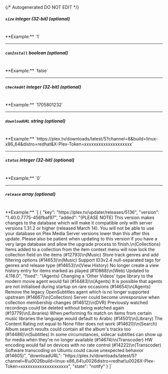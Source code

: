 {/* Autogenerated DO NOT EDIT  */}
##### `size` _integer (32-bit) (optional)_
<br/>
**Example:** `1`

---
##### `canInstall` _boolean (optional)_
<br/>
**Example:** `false`

---
##### `checkedAt` _integer (32-bit) (optional)_
<br/>
**Example:** `1705801232`

---
##### `downloadURL` _string (optional)_
<br/>
**Example:** `https://plex.tv/downloads/latest/5?channel=8&build=linux-x86_64&distro=redhat&X-Plex-Token=xxxxxxxxxxxxxxxxxxxx`

---
##### `status` _integer (32-bit) (optional)_
<br/>
**Example:** `0`

---
##### `release` _array (optional)_
<br/>
**Example:** `[
{
"key": "https://plex.tv/updater/releases/5136",
"version": "1.40.0.7775-456fbaf97",
"added": "(PLEASE NOTE) This version makes changes to the database which will make it compatible only with server versions 1.31.2 or higher (released March 14). You will not be able to use your database on Plex Media Server versions lower than this after this update. Please also be patient when updating to this version if you have a very large database and allow the upgrade process to finish.\n(Collections) Items added to a collection from the item context menu will now lock the collection field on the items (#12793)\n(Music) Store track genres and add filtering options (#14653)\n(Music) Support ID3v2.4 null-separated tags for genres and release type (#14653)\n(View History) No longer create a view history entry for items marked as played (#10888)\n(Web) Updated to 4.118.0",
"fixed": "(Agents) Changing a 'Other Videos' type library to the modern movie agent would fail (#14483)\n(Agents) It is possible that agents are not initialised during startup on rare occasions (#14654)\n(Agents) Remove the legacy OpenSubtitles agent which is no longer supported upstream (#14667)\n(Collection) Server could become unresponsive when collection membership changes (#14612)\n(DVR) Previously watched recordings could be deleted without being watched again (#13779)\n(Libraries) When performing fix match on items from certain music libraries the language would default to Arabic (#14501)\n(Library) The Content Rating not equal to None filter does not work (#14620)\n(Search) Album search results could contain all the album's tracks too (#14486)\n(Subtitles) In some circumstances, sidecar subtitles can show up for media when they're no longer available (#14674)\n(Transcoder) HW encoding would fail on devices with no rate control (#14222)\n(Transcoder) Software transcoding on Ubuntu could cause unexpected behavior (#14605)",
"downloadURL": "https://plex.tv/downloads/latest/5?channel=8\u0026build=linux-x86_64\u0026distro=redhat\u0026X-Plex-Token=xxxxxxxxxxxxxxxxxxxx",
"state": "notify"
}
]`


